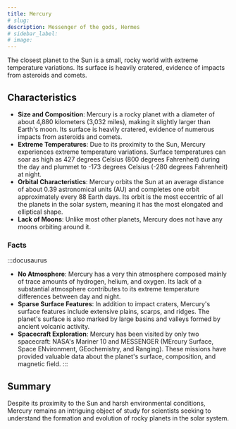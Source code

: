 ```yaml
---
title: Mercury
# slug: 
description: Messenger of the gods, Hermes
# sidebar_label: 
# image: 
---
```





The closest planet to the Sun is a small, rocky world with extreme temperature variations. Its surface is heavily cratered, evidence of impacts from asteroids and comets.

## Characteristics

- **Size and Composition**: Mercury is a rocky planet with a diameter of about 4,880 kilometers (3,032 miles), making it slightly larger than Earth's moon. Its surface is heavily cratered, evidence of numerous impacts from asteroids and comets.
- **Extreme Temperatures**: Due to its proximity to the Sun, Mercury experiences extreme temperature variations. Surface temperatures can soar as high as 427 degrees Celsius (800 degrees Fahrenheit) during the day and plummet to -173 degrees Celsius (-280 degrees Fahrenheit) at night.
- **Orbital Characteristics**: Mercury orbits the Sun at an average distance of about 0.39 astronomical units (AU) and completes one orbit approximately every 88 Earth days. Its orbit is the most eccentric of all the planets in the solar system, meaning it has the most elongated and elliptical shape.
- **Lack of Moons**: Unlike most other planets, Mercury does not have any moons orbiting around it.

### Facts

:::docusaurus
- **No Atmosphere**: Mercury has a very thin atmosphere composed mainly of trace amounts of hydrogen, helium, and oxygen. Its lack of a substantial atmosphere contributes to its extreme temperature differences between day and night.
- **Sparse Surface Features**: In addition to impact craters, Mercury's surface features include extensive plains, scarps, and ridges. The planet's surface is also marked by large basins and valleys formed by ancient volcanic activity.
- **Spacecraft Exploration**: Mercury has been visited by only two spacecraft: NASA's Mariner 10 and MESSENGER (MErcury Surface, Space ENvironment, GEochemistry, and Ranging). These missions have provided valuable data about the planet's surface, composition, and magnetic field.
:::



## Summary

Despite its proximity to the Sun and harsh environmental conditions, Mercury remains an intriguing object of study for scientists seeking to understand the formation and evolution of rocky planets in the solar system.
